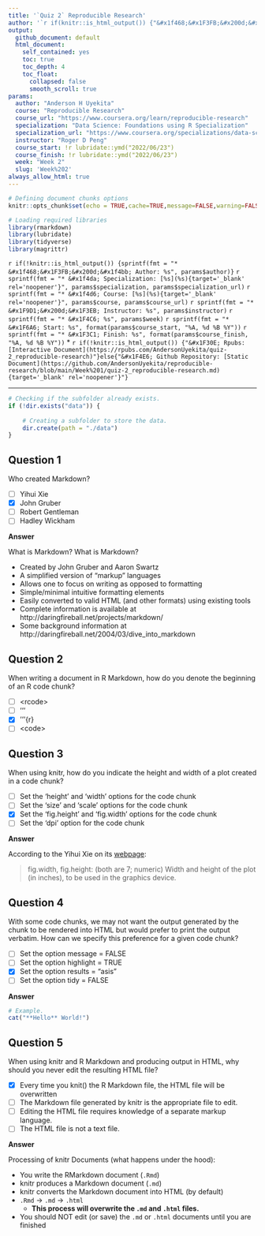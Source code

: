 ```yaml
---
title: '`Quiz 2` Reproducible Research'
author: '`r if(knitr::is_html_output()) {"&#x1f468;&#x1F3FB;&#x200d;&#x1f4bb; Anderson H Uyekita"} else {NULL}`'
output:
  github_document: default
  html_document:
    self_contained: yes
    toc: true
    toc_depth: 4
    toc_float:
      collapsed: false
      smooth_scroll: true
params:
  author: "Anderson H Uyekita"
  course: "Reproducible Research"
  course_url: "https://www.coursera.org/learn/reproducible-research"
  specialization: "Data Science: Foundations using R Specialization"
  specialization_url: "https://www.coursera.org/specializations/data-science-foundations-r"
  instructor: "Roger D Peng"
  course_start: !r lubridate::ymd("2022/06/23")
  course_finish: !r lubridate::ymd("2022/06/23")
  week: "Week 2"
  slug: 'Week%202'
always_allow_html: true
---
```


```r
# Defining document chunks options
knitr::opts_chunk$set(echo = TRUE,cache=TRUE,message=FALSE,warning=FALSE)

# Loading required libraries
library(rmarkdown)
library(lubridate)
library(tidyverse)
library(magrittr)
```

`r if(!knitr::is_html_output()) {sprintf(fmt = "* &#x1f468;&#x1F3FB;&#x200d;&#x1f4bb; Author: %s", params$author)}`
`r sprintf(fmt = "* &#x1f4da; Specialization: [%s](%s){target='_blank' rel='noopener'}", params$specialization, params$specialization_url)`
`r sprintf(fmt = "* &#x1f4d6; Course: [%s](%s){target='_blank' rel='noopener'}", params$course, params$course_url)`
    `r sprintf(fmt = "* &#x1F9D1;&#x200d;&#x1F3EB; Instructor: %s", params$instructor)`
`r sprintf(fmt = "* &#x1F4C6; %s", params$week)`
    `r sprintf(fmt = "* &#x1F6A6; Start: %s", format(params$course_start, "%A, %d %B %Y"))`
    `r sprintf(fmt = "* &#x1F3C1; Finish: %s", format(params$course_finish, "%A, %d %B %Y"))`
* `r if(!knitr::is_html_output()) {"&#x1F30E; Rpubs: [Interactive Document](https://rpubs.com/AndersonUyekita/quiz-2_reproducible-research)"}else{"&#x1F4E6; Github Repository: [Static Document](https://github.com/AndersonUyekita/reproducible-research/blob/main/Week%201/quiz-2_reproducible-research.md){target='_blank' rel='noopener'}"}`

--------------------------------------------------------------------------------

```r
# Checking if the subfolder already exists.
if (!dir.exists("data")) {
    
    # Creating a subfolder to store the data.
    dir.create(path = "./data")
}
```

## Question 1

Who created Markdown?

- [ ] Yihui Xie
- [x] John Gruber
- [ ] Robert Gentleman
- [ ] Hadley Wickham

**Answer**

What is Markdown? What is Markdown?

- Created by John Gruber and Aaron Swartz
- A simplified version of "markup" languages
- Allows one to focus on writing as opposed to formatting
- Simple/minimal intuitive formatting elements
- Easily converted to valid HTML (and other formats) using existing tools
- Complete information is available at http://daringfireball.net/projects/markdown/
- Some background information at http://daringfireball.net/2004/03/dive_into_markdown

## Question 2

When writing a document in R Markdown, how do you denote the beginning of an R code chunk?

- [ ] \<rcode\>
- [ ] '''
- [x] '''{r}
- [ ] \<code\>

## Question 3

When using knitr, how do you indicate the height and width of a plot created in a code chunk?

- [ ] Set the 'height' and 'width' options for the code chunk
- [ ] Set the 'size' and 'scale' options for the code chunk
- [x] Set the 'fig.height' and 'fig.width' options for the code chunk
- [ ] Set the 'dpi' option for the code chunk

**Answer**

According to the Yihui Xie on its [webpage](https://yihui.org/knitr/options/#plots):

>fig.width, fig.height: (both are 7; numeric) Width and height of the plot (in inches), to be used in the graphics device.

## Question 4

With some code chunks, we may not want the output generated by the chunk to be rendered into HTML but would prefer to print the output verbatim. How can we specify this preference for a given code chunk?

- [ ] Set the option message = FALSE
- [ ] Set the option highlight = TRUE
- [x] Set the option results = "asis"
- [ ] Set the option tidy = FALSE

**Answer**

```r
# Example.
cat("**Hello** World!")
```

## Question 5

When using knitr and R Markdown and producing output in HTML, why should you never edit the resulting HTML file?

- [x] Every time you knit() the R Markdown file, the HTML file will be overwritten
- [ ] The Markdown file generated by knitr is the appropriate file to edit.
- [ ] Editing the HTML file requires knowledge of a separate markup language.
- [ ] The HTML file is not a text file.

**Answer**

Processing of knitr Documents (what happens under the hood):

* You write the RMarkdown document (`.Rmd`)
* knitr produces a Markdown document (`.md`)
* knitr converts the Markdown document into HTML (by default)
* `.Rmd` -> `.md` -> `.html`
    * **This process will overwrite the `.md` and `.html` files.**
* You should NOT edit (or save) the `.md` or `.html` documents until you are finished
